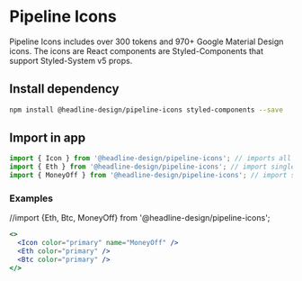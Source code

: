 # Pipeline Icons

Pipeline Icons includes over 300 tokens and 970+ Google Material Design icons. The icons are React components are Styled-Components that support Styled-System v5 props.

## Install dependency

```bash
npm install @headline-design/pipeline-icons styled-components --save
```

## Import in app

```jsx
import { Icon } from '@headline-design/pipeline-icons'; // imports all icons - bad for bundle size
import { Eth } from '@headline-design/pipeline-icons'; // import single token icon
import { MoneyOff } from '@headline-design/pipeline-icons'; // import single material design icon
```

### Examples

//import {Eth, Btc, MoneyOff} from '@headline-design/pipeline-icons';

<MoneyOff color="primary"/>
<Eth color="primary" />
<Btc color="primary" />


```jsx
<>
  <Icon color="primary" name="MoneyOff" />
  <Eth color="primary" />
  <Btc color="primary" />
</>
```